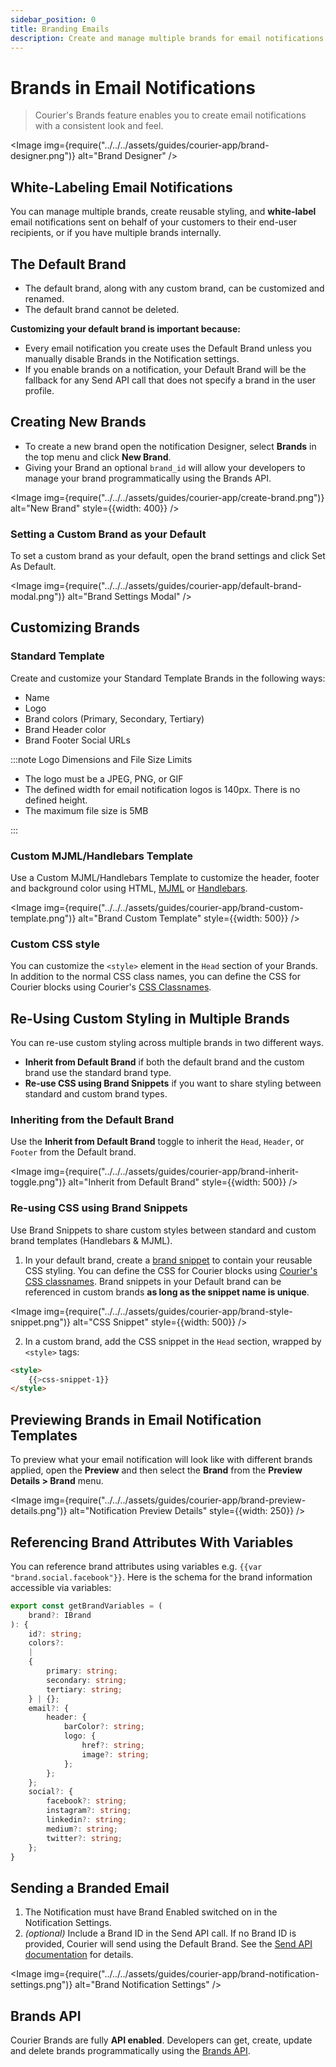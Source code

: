 ```yaml
---
sidebar_position: 0
title: Branding Emails
description: Create and manage multiple brands for email notifications with Courier's Brands feature
---
```



# Brands in Email Notifications

> Courier's Brands feature enables you to create email notifications with a consistent look and feel.

<Image
  img={require("../../../assets/guides/courier-app/brand-designer.png")}
  alt="Brand Designer"
/>

## White-Labeling Email Notifications

You can manage multiple brands, create reusable styling, and **white-label** email notifications sent on behalf of your customers to their end-user recipients, or if you have multiple brands internally.

## The Default Brand

- The default brand, along with any custom brand, can be customized and renamed.
- The default brand cannot be deleted.

**Customizing your default brand is important because:**

- Every email notification you create uses the Default Brand unless you manually disable Brands in the Notification settings.
- If you enable brands on a notification, your Default Brand will be the fallback for any Send API call that does not specify a brand in the user profile.

## Creating New Brands

- To create a new brand open the notification Designer, select **Brands** in the top menu and click **New Brand**.
- Giving your Brand an optional `brand_id` will allow your developers to manage your brand programmatically using the Brands API.

<Image
  img={require("../../../assets/guides/courier-app/create-brand.png")}
  alt="New Brand"
  style={{width: 400}} 
/>

### Setting a Custom Brand as your Default

To set a custom brand as your default, open the brand settings and click Set As Default.

<Image
  img={require("../../../assets/guides/courier-app/default-brand-modal.png")}
  alt="Brand Settings Modal"
/>

## Customizing Brands

### Standard Template

Create and customize your Standard Template Brands in the following ways:

- Name
- Logo
- Brand colors (Primary, Secondary, Tertiary)
- Brand Header color
- Brand Footer Social URLs

:::note Logo Dimensions and File Size Limits

- The logo must be a JPEG, PNG, or GIF
- The defined width for email notification logos is 140px. There is no defined height.
- The maximum file size is 5MB

:::

### Custom MJML/Handlebars Template

Use a Custom MJML/Handlebars Template to customize the header, footer and background color using HTML, [MJML](https://mjml.io/) or [Handlebars](https://handlebarsjs.com/guide/).

<Image
  img={require("../../../assets/guides/courier-app/brand-custom-template.png")}
  alt="Brand Custom Template"
  style={{width: 500}}
/>

### Custom CSS style

You can customize the `<style>` element in the `Head` section of your Brands. In addition to the normal CSS class names, you can define the CSS for Courier blocks using Courier's [CSS Classnames](css-classnames.mdx).

## Re-Using Custom Styling in Multiple Brands

You can re-use custom styling across multiple brands in two different ways.

- **Inherit from Default Brand** if both the default brand and the custom brand use the standard brand type.
- **Re-use CSS using Brand Snippets** if you want to share styling between standard and custom brand types.

### Inheriting from the Default Brand

Use the **Inherit from Default Brand** toggle to inherit the `Head`, `Header`, or `Footer` from the Default brand.

<Image
  img={require("../../../assets/guides/courier-app/brand-inherit-toggle.png")}
  alt="Inherit from Default Brand"
  style={{width: 500}}
/>

### Re-using CSS using Brand Snippets

Use Brand Snippets to share custom styles between standard and custom brand templates (Handlebars & MJML).

1. In your default brand, create a [brand snippet](brand-snippets.mdx) to contain your reusable CSS styling. 
You can define the CSS for Courier blocks using [Courier's CSS classnames](css-classnames.mdx).
Brand snippets in your Default brand can be referenced in custom brands **as long as the snippet name is unique**.

<Image
  img={require("../../../assets/guides/courier-app/brand-style-snippet.png")}
  alt="CSS Snippet"
  style={{width: 500}}
/>

2. In a custom brand, add the CSS snippet in the `Head` section, wrapped by `<style>` tags:

```html
<style> 
    {{>css-snippet-1}} 
</style> 
```

## Previewing Brands in Email Notification Templates

To preview what your email notification will look like with different brands applied, open the **Preview** and then select the **Brand** from the **Preview Details > Brand** menu.

<Image
  img={require("../../../assets/guides/courier-app/brand-preview-details.png")}
  alt="Notification Preview Details"
  style={{width: 250}} 
/>

## Referencing Brand Attributes With Variables

You can reference brand attributes using variables e.g. `{{var "brand.social.facebook"}}`. Here is the schema for the brand information accessible via variables:

```ts
export const getBrandVariables = (
    brand?: IBrand
): {
    id?: string;
    colors?:
    |
    {
        primary: string;
        secondary: string;
        tertiary: string;
    } | {};
    email?: {
        header: {
            barColor?: string;
            logo: {
                href?: string;
                image?: string;
            };
        };
    };
    social?: {
        facebook?: string;
        instagram?: string;
        linkedin?: string;
        medium?: string;
        twitter?: string;
    };
}
```

## Sending a Branded Email

1. The Notification must have Brand Enabled switched on in the Notification Settings.
2. _(optional)_ Include a Brand ID in the Send API call. If no Brand ID is provided, Courier will send using the Default Brand. See the [Send API documentation](../../../reference/send/intro.mdx) for details.

<Image
  img={require("../../../assets/guides/courier-app/brand-notification-settings.png")}
  alt="Brand Notification Settings"
/>

## Brands API
Courier Brands are fully **API enabled**. Developers can get, create, update and delete brands programmatically using the [Brands API](../../../reference/brands/intro.mdx).
